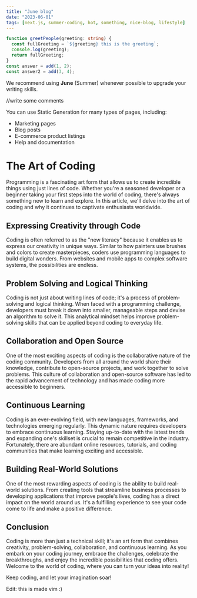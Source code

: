 ```yaml
---
title: "June blog"
date: "2023-06-01"
tags: [next.js, summer-coding, hot, something, nice-blog, lifestyle]
---
```


```ts
function greetPeople(greeting: string) {
  const fullGreeting = `${greeting} this is the greeting`;
  console.log(greeting);
  return fullGreeting;
}
const answer = add(1, 2);
const answer2 = add(3, 4);
```

We recommend using **June** (Summer) whenever possible to upgrade your writing skills.

//write some comments

You can use Static Generation for many types of pages, including:

- Marketing pages
- Blog posts
- E-commerce product listings
- Help and documentation

# The Art of Coding

Programming is a fascinating art form that allows us to create incredible things using just lines of code. Whether you're a seasoned developer or a beginner taking your first steps into the world of coding, there's always something new to learn and explore. In this article, we'll delve into the art of coding and why it continues to captivate enthusiasts worldwide.

## Expressing Creativity through Code

Coding is often referred to as the "new literacy" because it enables us to express our creativity in unique ways. Similar to how painters use brushes and colors to create masterpieces, coders use programming languages to build digital wonders. From websites and mobile apps to complex software systems, the possibilities are endless.

## Problem Solving and Logical Thinking

Coding is not just about writing lines of code; it's a process of problem-solving and logical thinking. When faced with a programming challenge, developers must break it down into smaller, manageable steps and devise an algorithm to solve it. This analytical mindset helps improve problem-solving skills that can be applied beyond coding to everyday life.

## Collaboration and Open Source

One of the most exciting aspects of coding is the collaborative nature of the coding community. Developers from all around the world share their knowledge, contribute to open-source projects, and work together to solve problems. This culture of collaboration and open-source software has led to the rapid advancement of technology and has made coding more accessible to beginners.

## Continuous Learning

Coding is an ever-evolving field, with new languages, frameworks, and technologies emerging regularly. This dynamic nature requires developers to embrace continuous learning. Staying up-to-date with the latest trends and expanding one's skillset is crucial to remain competitive in the industry. Fortunately, there are abundant online resources, tutorials, and coding communities that make learning exciting and accessible.

## Building Real-World Solutions

One of the most rewarding aspects of coding is the ability to build real-world solutions. From creating tools that streamline business processes to developing applications that improve people's lives, coding has a direct impact on the world around us. It's a fulfilling experience to see your code come to life and make a positive difference.

## Conclusion

Coding is more than just a technical skill; it's an art form that combines creativity, problem-solving, collaboration, and continuous learning. As you embark on your coding journey, embrace the challenges, celebrate the breakthroughs, and enjoy the incredible possibilities that coding offers. Welcome to the world of coding, where you can turn your ideas into reality!

Keep coding, and let your imagination soar!

Edit: this is made vim :)
